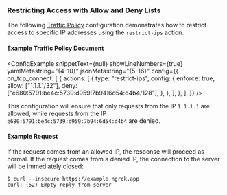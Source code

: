 
### Restricting Access with Allow and Deny Lists

The following [Traffic Policy](/traffic-policy)
configuration demonstrates how to restrict access to specific IP addresses
using the `restrict-ips` action.

#### Example Traffic Policy Document

<ConfigExample
	snippetText={null}
	showLineNumbers={true}
	yamlMetastring="{4-10}"
	jsonMetastring="{5-16}"
	config={{
		on_tcp_connect: [
			{
				actions: [
					{
						type: "restrict-ips",
						config: {
							enforce: true,
							allow: ["1.1.1.1/32"],
							deny: ["e680:5791:be4c:5739:d959:7b94:6d54:d4b4/128"],
						},
					},
				],
			},
		],
	}}
/>

This configuration will ensure that only requests from the IP `1.1.1.1` are
allowed, while requests from the IP `e680:5791:be4c:5739:d959:7b94:6d54:d4b4`
are denied.

#### Example Request

If the request comes from an allowed IP, the response will proceed as normal. If
the request comes from a denied IP, the connection to the server will be
immediately closed:

```shell
$ curl --insecure https://example.ngrok.app
curl: (52) Empty reply from server
```
